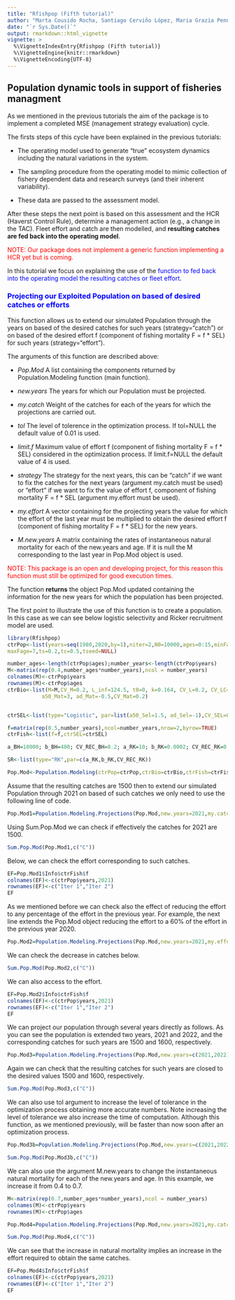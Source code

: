 ```yaml
---
title: "Rfishpop (Fifth tutorial)"
author: "Marta Cousido Rocha, Santiago Cerviño López, Maria Grazia Pennino"
date: "`r Sys.Date()`"
output: rmarkdown::html_vignette
vignette: >
  %\VignetteIndexEntry{Rfishpop (Fifth tutorial)}
  %\VignetteEngine{knitr::rmarkdown}
  %\VignetteEncoding{UTF-8}
---
```


## Population dynamic tools in support of fisheries managment

As we mentioned in the previous tutorials the aim of the package is to implement a completed MSE (management strategy evaluation) cycle.

The firsts steps of this cycle have been explained in the previous tutorials:

- The operating model  used to generate "true" ecosystem dynamics including the
natural variations in the system.

- The sampling procedure from the operating model to mimic collection of fishery dependent data and research surveys (and their inherent variability).

- These data are passed to the assessment model. 

After these steps the next point is based on this assessment and the HCR (Haverst Control Rule), determine a
management action (e.g., a change in the TAC). Fleet effort and catch are then modelled,
and **resulting catches are fed back into the operating model**.

<span style="color:red">NOTE: Our package does not implement a generic function implementing a HCR yet but is coming.</span> 


In this tutorial we focus on explaining the use of the <span style="color:blue">function to fed back into the operating model the resulting catches or fleet effort.</span> 


### <span style="color:blue"> Projecting our Exploited Population on based of desired catches or efforts</span> 

This function allows us to extend our simulated Population through the years on based of the desired catches for such years (strategy="catch") or on based of the desired effort f (component of fishing mortality F = f * SEL) for such years (strategy="effort").

The arguments of this function are described above:

- *Pop.Mod*	 A list containing the components returned by Population.Modeling function (main function).
- *new.years*	The years for which our Population must be projected.
- *my.catch*	Weight of the catches for each of the years for which the projections are carried out.
- *tol*	The level of tolerence in the optimization process. If tol=NULL the default value of 0.01 is used.

- *limit.f*	Maximum value of effort f (component of fishing mortality F = f * SEL) considered in the optimization process. If limit.f=NULL the default value of 4 is used.

- *strategy*	The strategy for the next years, this can be "catch" if we want to fix the catches for the next years (argument my.catch must be used) or "effort" if we want to fix the value of effort f, component of fishing mortality F = f * SEL (argument my.effort must be used).

- *my.effort*	 A vector containing for the projecting years the value for which the effort of the last year must be multiplied to obtain the desired effort f (component of fishing mortality F = f * SEL) for the new years.

- *M.new.years*	A matrix containing the rates of instantaneous natural mortality for each of the new.years and age. If it is null the M corresponding to the last year in Pop.Mod object is used.


<span style="color:red">NOTE: This package is an open and developing project, for this reason this function must still be optimized for good execution times.</span> 

The function **returns** the object Pop.Mod updated containing the information for the new years for which the population has been projected.

The first point to illustrate the use of this function is to create a population. In this case as we can see below logistic selectivity and Ricker recruitment model are used.

```r
library(Rfishpop)
ctrPop<-list(years=seq(1980,2020,by=1),niter=2,N0=10000,ages=0:15,minFage=4,
maxFage=7,ts=0.2,tc=0.5,tseed=NULL)

number_ages<-length(ctrPop$ages);number_years<-length(ctrPop$years)
M<-matrix(rep(0.4,number_ages*number_years),ncol = number_years)
colnames(M)<-ctrPop$years
rownames(M)<-ctrPop$ages
ctrBio<-list(M=M,CV_M=0.2, L_inf=124.5, t0=0, k=0.164, CV_L=0.2, CV_LC=0.2, a=4.5*10^(-6), b=3.1049,
           a50_Mat=3, ad_Mat=-0.5,CV_Mat=0.2)


ctrSEL<-list(type="Logistic", par=list(a50_Sel=1.5, ad_Sel=-1),CV_SEL=0.2)

f=matrix(rep(0.5,number_years),ncol=number_years,nrow=2,byrow=TRUE)
ctrFish<-list(f=f,ctrSEL=ctrSEL)

a_BH=10000; b_BH=400; CV_REC_BH=0.2; a_RK=10; b_RK=0.0002; CV_REC_RK=0.2

SR<-list(type="RK",par=c(a_RK,b_RK,CV_REC_RK))

Pop.Mod<-Population.Modeling(ctrPop=ctrPop,ctrBio=ctrBio,ctrFish=ctrFish,SR=SR)
```

Assume that the resulting catches are 1500 then to extend our simulated Population through 2021 on based of such catches we only need to use the following line of code.

```r
Pop.Mod1=Population.Modeling.Projections(Pop.Mod,new.years=2021,my.catch=1500,limit.f=NULL,tol=NULL,strategy="catch")
```

Using Sum.Pop.Mod we can check if effectively the catches for 2021 are 1500.


```r
Sum.Pop.Mod(Pop.Mod1,c("C"))
```

Below, we can check the effort corresponding to such catches.

```r
EF=Pop.Mod1$Info$ctrFish$f
colnames(EF)<-c(ctrPop$years,2021)
rownames(EF)<-c("Iter 1","Iter 2")
EF
```


As we mentioned before we can check also the effect of reducing the effort to any percentage of the effort in the previous year. For example, the next line extends the Pop.Mod object reducing the effort to a 60% of the effort in the previous year 2020.

```r
Pop.Mod2=Population.Modeling.Projections(Pop.Mod,new.years=2021,my.effort=0.6,limit.f=NULL,tol=NULL,strategy="effort")
```

We can check the decrease in catches below.

```r
Sum.Pop.Mod(Pop.Mod2,c("C"))
```

We can also access to the effort.

```r
EF=Pop.Mod2$Info$ctrFish$f
colnames(EF)<-c(ctrPop$years,2021)
rownames(EF)<-c("Iter 1","Iter 2")
EF
```


We can project our population through several years directly as follows. As you can see the population is extended two years, 2021 and 2022, and the corresponding catches for such years are 1500 and 1600, respectively.

```r
Pop.Mod3=Population.Modeling.Projections(Pop.Mod,new.years=c(2021,2022),my.catch=c(1500,1600),limit.f=NULL,tol=NULL,strategy="catch")
```

Again we can check that the resulting catches for such years are closed to the desired values 1500 and 1600, respectively.

```r
Sum.Pop.Mod(Pop.Mod3,c("C"))
```

We can also use tol	argument to increase the level of tolerance in the optimization process obtaining more accurate numbers. Note increasing the level of tolerance we also increase the time of computation. Although this function, as we mentioned previously, will be faster than now soon after an optimization process.

```r
Pop.Mod3b=Population.Modeling.Projections(Pop.Mod,new.years=c(2021,2022),my.catch=c(1500,1600),limit.f=NULL,tol=0.001,strategy="catch")
```

```r
Sum.Pop.Mod(Pop.Mod3b,c("C"))
```


We can also use the argument M.new.years to change the instantaneous natural mortality for each of the new.years and age. In this example, we increase it from 0.4 to 0.7.

```r
M<-matrix(rep(0.7,number_ages*number_years),ncol = number_years)
colnames(M)<-ctrPop$years
rownames(M)<-ctrPop$ages

Pop.Mod4=Population.Modeling.Projections(Pop.Mod,new.years=2021,my.catch=1500,limit.f=NULL,tol=NULL,strategy="catch",M.new.years=M)
```

```r
Sum.Pop.Mod(Pop.Mod4,c("C"))
```

We can see that the increase in natural mortality implies an increase in the effort required to obtain the same catches.

```r
EF=Pop.Mod4$Info$ctrFish$f
colnames(EF)<-c(ctrPop$years,2021)
rownames(EF)<-c("Iter 1","Iter 2")
EF
```

